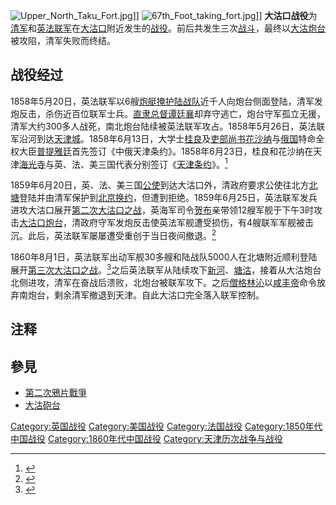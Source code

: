 [[File:Upper_North_Taku_Fort.jpg|thumb]]]]
[[File:67th_Foot_taking_fort.jpg|thumb]]]]
'''大沽口战役'''为[[清军|清军]]和[[英法联军|英法联军]]在[[大沽口|大沽口]]附近发生的[[战役|战役]]。前后共发生三次[[战斗|战斗]]，最终以[[大沽炮台|大沽炮台]]被攻陷，清军失败而终结。
==战役经过==
{{see|第二次鸦片战争|第一次大沽口之戰|第二次大沽口之战|第三次大沽口之战}}
1858年5月20日，英法联军以6艘[[炮艇|炮艇]][[掩护|掩护]][[陆战队|陆战队]]近千人向炮台侧面登陆，清军发炮反击，杀伤近百位联军士兵。[[直隶总督|直隶总督]][[谭廷襄|谭廷襄]]却弃守逃亡，炮台守军孤立无援，清军大约300多人战死，南北炮台陆续被英法联军攻占。1858年5月26日，英法联军沿河到达[[天津城|天津城]]。1858年6月13日，大学士[[桂良|桂良]]及[[吏部尚书|吏部尚书]][[花沙纳|花沙纳]]与[[俄国|俄国]]特命全权大臣[[普提雅廷|普提雅廷]]首先签订《中俄天津条约》。1858年6月23日，桂良和花沙纳在天津[[海光寺|海光寺]]与英、法、美三国代表分别签订《[[天津条约|天津条约]]》。<ref>{{Cite web |url=http://info.cndsi.com/html/20070823/28657104133.html |title=抗击英法联军入侵大沽之战 |access-date=2010-04-17 |archive-date=2011-12-17 |archive-url=https://web.archive.org/web/20111217184338/http://info.cndsi.com/html/20070823/28657104133.html |dead-url=no }}</ref>

1859年6月20日，英、法、美三国[[公使|公使]]到达大沽口外，清政府要求公使往北方[[北塘|北塘]]登陆并由清军保护到[[北京|北京]][[换约|换约]]，但遭到拒绝。1859年6月25日，英法联军发兵进攻大沽口展开[[第二次大沽口之战|第二次大沽口之战]]，英海军司令[[贺布|贺布]]亲带领12艘军舰于下午3时攻击[[大沽口炮台|大沽口炮台]]，清政府守军发炮反击使英法军舰遭受损伤，有4艘联军军舰被击沉。此后，英法联军屡屡遭受重创于当日夜间撤退。<ref>{{Cite web |url=http://military.china.com/zh_cn/dljl/qingchao/01/11045027/20080908/15075604.html |title=晚清罕见的外战胜利：第二次大沽口大捷 |access-date=2015-10-27 |archive-date=2008-10-14 |archive-url=https://web.archive.org/web/20081014020802/http://military.china.com/zh_cn/dljl/qingchao/01/11045027/20080908/15075604.html |dead-url=no }}</ref>

1860年8月1日，英法联军出动军舰30多艘和陆战队5000人在北塘附近顺利登陆展开[[第三次大沽口之战|第三次大沽口之战]]。<ref>{{Cite web |url=http://agzy.youth.cn/xzzh/qhwar/200912/t20091223_1119221.htm |title=第二次鸦片战争之北塘之战 |accessdate=2010-04-17 |archive-date=2013-01-31 |archive-url=https://web.archive.org/web/20130131110150/http://agzy.youth.cn/xzzh/qhwar/200912/t20091223_1119221.htm |dead-url=yes }}</ref>之后英法联军从陆续攻下[[新河|新河]]、[[塘沽|塘沽]]，接着从大沽炮台北侧进攻，清军在奋战后溃败，北炮台被联军攻下。之后[[僧格林沁|僧格林沁]]以[[咸丰帝|咸丰帝]]命令放弃南炮台，剩余清军撤退到天津。自此大沽口完全落入联军控制。

== 注释 ==

{{Reflist|2}}

== 參見 ==
*[[第二次鴉片戰爭|第二次鴉片戰爭]]
*[[大沽砲台|大沽砲台]]

[[Category:英国战役|Category:英国战役]]
[[Category:美国战役|Category:美国战役]]
[[Category:法国战役|Category:法国战役]]
[[Category:1850年代中国战役|Category:1850年代中国战役]]
[[Category:1860年代中国战役|Category:1860年代中国战役]]
[[Category:天津历次战争与战役|Category:天津历次战争与战役]]